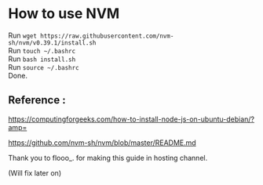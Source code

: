 # How to use NVM

Run `wget https://raw.githubusercontent.com/nvm-sh/nvm/v0.39.1/install.sh`\
Run `touch ~/.bashrc`\
Run `bash install.sh`\
Run `source ~/.bashrc`\
Done.

## Reference :
https://computingforgeeks.com/how-to-install-node-js-on-ubuntu-debian/?amp=

https://github.com/nvm-sh/nvm/blob/master/README.md

<Tip>
  Thank you to flooo_. for making this guide in hosting channel.
</Tip>

(Will fix later on)
